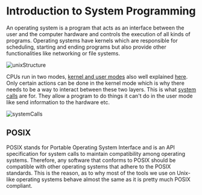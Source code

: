 # Introduction to System Programming

An operating system is a program that acts as an interface between the user and the computer hardware and controls the execution of all kinds of programs. Operating systems have kernels which are responsible for scheduling, starting and ending programs but also provide other functionalities like networking or file systems.

![unixStructure](/compSci/unixStructure.png)

CPUs run in two modes, [kernel and user modes](https://docs.microsoft.com/en-us/windows-hardware/drivers/gettingstarted/user-mode-and-kernel-mode) also well explained [here](https://blog.codinghorror.com/understanding-user-and-kernel-mode/). Only certain actions can be done in the kernel mode which is why there needs to be a way to interact between these two layers. This is what [system calls](https://www.ionos.com/digitalguide/server/know-how/what-are-system-calls/) are for. They allow a program to do things it can't do in the user mode like send information to the hardware etc.

![systemCalls](/compSci/systemCalls.png)

## POSIX

POSIX stands for Portable Operating System Interface and is an API specification for system calls to maintain compatibility among operating systems. Therefore, any software that conforms to POSIX should be compatible with other operating systems that adhere to the POSIX standards. This is the reason, as to why most of the tools we use on Unix-like operating systems behave almost the same as it is pretty much POSIX compliant.
